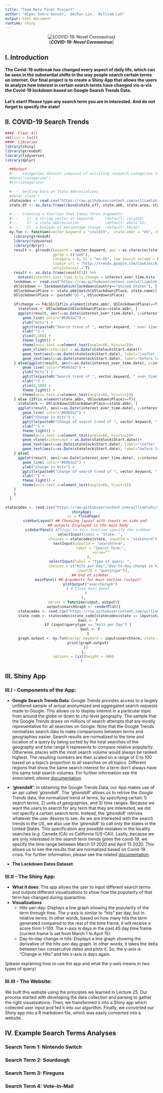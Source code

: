 ```yaml
---
title: "Team Beta Final Project"
author: "Alper Sukru Gencer,  Gechun Lin,  William Loh"
output: html_document
runtime: shiny
---
```


<center>
![{***COVID-19: Novel Coronavirus***}](https://www.co.monterey.ca.us/Home/ShowPublishedImage/26051/637174704567470000)
</center>

## I. Introduction

#### The Covid-19 outbreak has changed every aspect of daily life, which can be seen in the substantial shifts in the way people search certain terms on internet. Our final project is to create a Shiny App that allows the users to analyze how interest in certain search terms have changed vis-a-vis the Covid-19 lockdown based on Google Search Trends Data.

#### Let's start! Please type any search term you are in interested. And do not forget to specify the state!


## II. COVID-19 Search Trends 


```r
####  Clear All
rm(list = ls())
####  Libraries
library(shiny)
library(gtrendsR)
library(tidyverse)
library(dplyr)
```

```r
  ##Output
  #---  Categories dataset composed of exisiting research categories (not vital)
  #data("categories")
  #str(categories)
  
  #---  Getting Data on State Abbreviations
  #data('state')
  statecodes <- read.csv("https://raw.githubusercontent.com/williamloh1/teambeta/master/Project/datasets/state%20codes.csv")
  state.df <- as.data.frame(cbind(state.x77, state.abb, state.area, state.division, state.name, state.region))

  #---  Creating a function that takes three arguments
  #---    1)  a string vector of keywords     (default: covid19)
  #---    2)  a state abbreviation            (default: whole US)
  #---    2)  a boolean of percentage change  (default: FALSE)
  my.fun <- function(vector.keyword = "covid19",  state.abbr = "US", change = FALSE){
    library(gtrendsR)
    library(tidyverse)
    library(dplyr)
    result <- gtrends(keyword = vector.keyword, geo = as.character(state.abbr), time = "2020-03-01 2020-04-15",
                      gprop = c("web"),
                      category = 0, hl = "en-US", low_search_volume = FALSE,
                      cookie_url = "http://trends.google.com/Cookies/NID", tz = 0,
                      onlyInterest = T)
    result <- as.data.frame(result[1]) %>%
      mutate(interest_over_time.hits.change = interest_over_time.hits - lag(interest_over_time.hits))
    lockdown <- read.csv("https://raw.githubusercontent.com/williamloh1/teambeta/master/Project/datasets/lockdown_dates.csv")
    USlockdown <- lockdown[which(lockdown$Country=="United States"), ]
    USlockdown$Place <- state.abb[match(USlockdown$Place, state.name)]
    USlockdown$Place <- paste0("US-", USlockdown$Place)
    
    if(change == FALSE){if(is.element(state.abbr, USlockdown$Place)==T){
      statelock <- USlockdown[USlockdown$Place==state.abbr, ]
      ggplot(result, aes(x=as.Date(interest_over_time.date), y=interest_over_time.hits)) +
        geom_line( color="#69b3a2") + 
        ylab("Hits") +
        ggtitle(paste0("Search trend of ", vector.keyword, " over time")) +
        xlab("") + 
        ylim(0,100) +
        theme_light() +
        theme(axis.text.x=element_text(angle=60, hjust=1))+
        geom_vline(xintercept = as.Date(statelock$Start.date))+
        geom_text(aes(x=as.Date(statelock$Start.date), label="\nafter lockdown", y=mean(range(interest_over_time.hits))), size=4, colour="grey", angle=90) +
        geom_text(aes(x=as.Date(statelock$Start.date), label="before lockdown\n", y=mean(range(interest_over_time.hits))), size=4, colour="grey", angle=90)
    } else{ggplot(result, aes(x=as.Date(interest_over_time.date), y=interest_over_time.hits)) +
        geom_line( color="#69b3a2") + 
        ylab("Hits") +
        ggtitle(paste0("Search trend of ", vector.keyword, " over time")) +
        xlab("") + 
        ylim(0,100) +
        theme_light() +
        theme(axis.text.x=element_text(angle=60, hjust=1))}
    } else {if(is.element(state.abbr, USlockdown$Place)==T){
      statelock <- USlockdown[USlockdown$Place==state.abbr, ]
      ggplot(result, aes(x=as.Date(interest_over_time.date), y=interest_over_time.hits.change)) +
        geom_line( color="#69b3a2") + 
        ylab("Change in Hits") +
        ggtitle(paste0("Change of search trend of ", vector.keyword, " over time")) +
        xlab("") +
        theme_light() +
        theme(axis.text.x=element_text(angle=60, hjust=1))+
        geom_vline(xintercept = as.Date(statelock$Start.date))+
        geom_text(aes(x=as.Date(statelock$Start.date), label="\nafter lockdown", y=mean(range(interest_over_time.hits.change[-1]))), size=4, colour="grey", angle=90) +
        geom_text(aes(x=as.Date(statelock$Start.date), label="before lockdown\n", y=mean(range(interest_over_time.hits.change[-1]))), size=4, colour="grey", angle=90)
    } else{
      ggplot(result, aes(x=as.Date(interest_over_time.date), y=interest_over_time.hits.change)) +
        geom_line( color="#69b3a2") + 
        ylab("Change in Hits") +
        ggtitle(paste0("Change of search trend of ", vector.keyword, " over time")) +
        xlab("") +
        theme_light() +
        theme(axis.text.x=element_text(angle=60, hjust=1))
    }
    }
  }
```




<center>
```r
statecodes <- read.csv("https://raw.githubusercontent.com/williamloh1/teambeta/master/Project/datasets/state%20codes.csv")
shinyApp(
  ui = fluidPage(
    sidebarLayout( ## Choosing layout with inputs on side and 
      ## outputs displayed in the main body
      sidebarPanel( #Things in this function specify the sidebar
        selectInput(label = "State: ",
                    choices = statecodes$state, inputId = "stateterm"),
        textInput(inputId = "searchterm", 
                  label = "Search Term:",
                  value=""
        ), 
        selectInput(label = "Type of query: ",
                    choices = c("Hits per Day","Day-to-day change in hits"),
                    inputId = "querytype")),
        ## End of sidebar
      mainPanel( ## Arguments for main section (output)
        plotOutput("searchGraph")
      ) # Close main panel
    )
  ),
  server = function(input, output){
  output$searchGraph <- renderPlot({
      statecodes <- read.csv("https://raw.githubusercontent.com/williamloh1/teambeta/master/Project/datasets/state%20codes.csv")
      state.code <- statecodes$state_code[statecodes$state == input$stateterm]
      bool <- T
      if (input$querytype == "Hits per Day") {
        bool <- F
      }
      graph.output <- my.fun(vector.keyword = input$searchterm, state.abbr = paste0("US-", state.code), bool)
      print(graph.output)
    })
  },
  options = list(height = 500)
)
```
</center>


## III. Shiny App

### III.I - Components of the App:

  - **Google Search Trends Data**: Google Trends provides access to a largely unfiltered sample of actual anonymized and aggregated search requests made to Google. This allows us to display interest in a particular topic from around the globe or down to city-level geography. The sample that the Google Trends draws on millions of search attempts that are mostly representative for all searches on Google. Note that the Google Trends normalizes search data to make comparisons between terms and geographies easier. Search results are normalized to the time and location of a query by being sorted by the total searches of the geography and time range it represents to compare relative popularity. Otherwise, places with the most search volume would always be ranked highest. The resulting numbers are then scaled on a range of 0 to 100 based on a topic’s proportion to all searches on all topics. Different regions that show the same search interest for a term don't always have the same total search volumes. For further information see the associated, please [documentation](https://support.google.com/trends/answer/4365533?hl=en).
  
  - **‘gtrendsR’**: In obtaining the Google Trends Data, our App makes use of an api called *‘gtrendsR’*. The *‘gtrendsR’* allows us to retrive the *Google Trends* data, the normalized trend of terms, by specifying certain 1) search terms, 2) units of geographies, and 3) time ranges. Because we want the users to search for any term that they are interested, we did not specify a certain search term. Instead, the *‘gtrendsR’* retrives whatever the user desires to see. As we are interested with the search trends in the US, we also use the *‘gtrendsR’* to call only the states in the United States. This specification any possible mistakes in the locality searches (e.g. Canada (CA) vs California (US-CA)). Lastly, because we are only interested in the search term trends given the covid-19, we specify the time range between March 01 2020 and April 15 2020. This allows us to see the results that are normalized based on Covid-19 crisis. For further information, please see the related [documentation](https://cran.r-project.org/web/packages/gtrendsR/gtrendsR.pdf).
  
  - **The Lockdown Dates Dataset**:

### III.II - The Shiny App:
  - **What it does**: The app allows the user to input different search terms and outputs different visualizations to show how the popularity of that term has changed during quarantine. 
  - **Visualizations**
    - Hits-per-day: Displays a line graph showing the popularity of the term through time. The y-axis is similar to "hits" per day, but in relative terms. In other words, based on how many hits the term generated compared to the rest of the time frame, it will receive a score from 1-100. The x-axis is days in the past 45 day time frame (current frame is set from March 1 to April 15). 
    - Day-to-day change in hits: Displays a line graph showing the derivative of the hits-per-day graph. In other words, it takes the delta between two consecutive dates and plots it. So, the y-axis is "Change in Hits" and hte x-axis is days again.

(please explaining how to use the app and what the y-axis means in two types of query)

### III.III - The Website:

We built this website using the principles we learned in Lecture 25. Our process started with developing the data collection and parsing to gather the right visualizations. Then, we transformed it into a Shiny app which collected user input and fed it into our algorithm. Finally, we converted our Shiny app into a R markdown file, which was easily converted into a website. 




## IV. Example Search Terms Analyses 

### Search Term 1: Nintendo Switch

### Search Term 2: Sourdough

### Search Term 3: Fireguns

### Search Term 4: Vote-in-Mail


